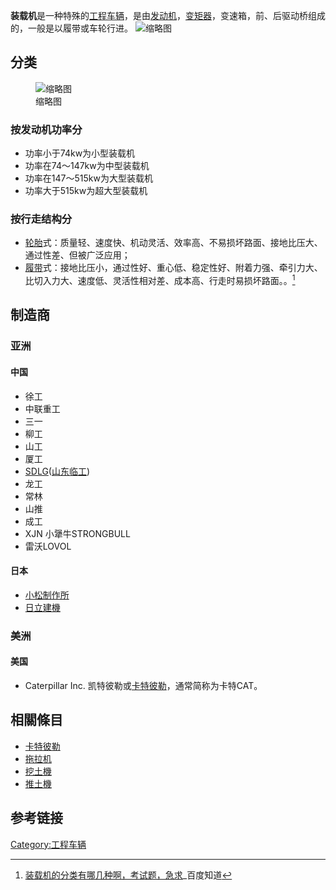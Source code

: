 
'''装载机'''是一种特殊的[[工程车辆|工程车辆]]，是由[[发动机|发动机]]，[[变矩器|变矩器]]，变速箱，前、后驱动桥组成的，一般是以履带或车轮行进。
[[File:Liugong_835_in_Guilin_East_Railway_Station_20100713_02.jpg|缩略图]]
== 分类 ==
[[File:JCB_3CX_backhoe_loader,_Florida,_backhoe_trick_8.jpg|缩略图]]
=== 按发动机功率分 ===
*功率小于74kw为小型装载机
*功率在74～147kw为中型装载机
*功率在147～515kw为大型装载机
*功率大于515kw为超大型装载机
=== 按行走结构分 ===
*[[轮胎|轮胎]]式：质量轻、速度快、机动灵活、效率高、不易损坏路面、接地比压大、通过性差、但被广泛应用；
*[[履带|履带]]式：接地比压小，通过性好、重心低、稳定性好、附着力强、牵引力大、比切入力大、速度低、灵活性相对差、成本高、行走时易损坏路面。。<ref>[http://zhidao.baidu.com/question/516598540.html 装载机的分类有哪几种啊，考试题，急求]_百度知道</ref>

== 制造商 ==
=== 亚洲 ===
==== 中国 ====
*徐工
*中联重工
*三一
*柳工
*山工
*厦工
*[[SDLG|SDLG]]([[山东临工|山东临工]])
*龙工
*常林
*山推
*成工
*XJN 小犟牛STRONGBULL
*雷沃LOVOL

==== 日本 ====
*[[小松制作所|小松制作所]]
*[[日立建機|日立建機]]

=== 美洲 ===
==== 美国 ====
*Caterpillar Inc. 凯特彼勒或[[卡特彼勒|卡特彼勒]]，通常简称为卡特CAT。

== 相關條目 ==
* [[卡特彼勒|卡特彼勒]]
* [[拖拉机|拖拉机]]
*[[挖土機|挖土機]]
*[[推土機|推土機]]

== 参考链接 ==
<references />

{{Commonscat|Loaders}}
{{工程机械}}

[[Category:工程车辆|Category:工程车辆]]
